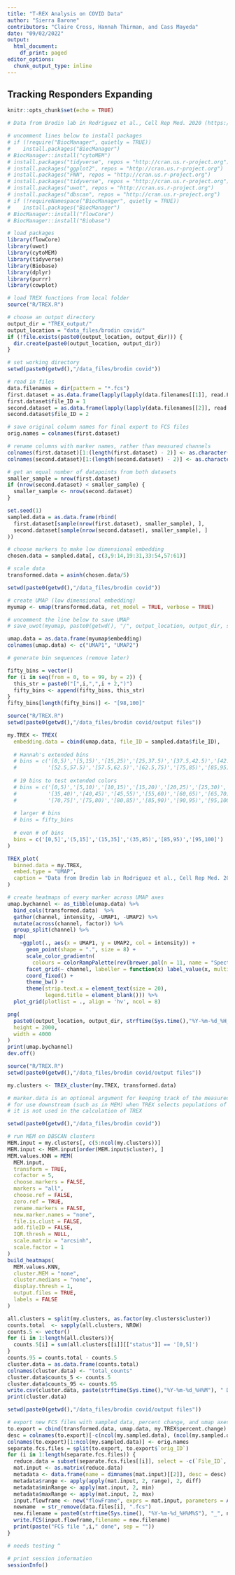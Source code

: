 ```yaml
---
title: "T-REX Analysis on COVID Data"
author: "Sierra Barone"
contributors: "Claire Cross, Hannah Thirman, and Cass Mayeda"
date: "09/02/2022"
output:
  html_document:
    df_print: paged
editor_options:
  chunk_output_type: inline
---
```


## Tracking Responders Expanding 

```r
knitr::opts_chunk$set(echo = TRUE)

# Data from Brodin lab in Rodriguez et al., Cell Rep Med. 2020 (https://www.ncbi.nlm.nih.gov/pmc/articles/PMC7405891/)

# uncomment lines below to install packages
# if (!require("BiocManager", quietly = TRUE))
#    install.packages("BiocManager")
# BiocManager::install("cytoMEM")
# install.packages("tidyverse", repos = "http://cran.us.r-project.org")
# install.packages("ggplot2", repos = "http://cran.us.r-project.org")
# install.packages("FNN", repos = "http://cran.us.r-project.org")
# install.packages("tidyverse", repos = "http://cran.us.r-project.org")
# install.packages("uwot", repos = "http://cran.us.r-project.org")
# install.packages("dbscan", repos = "http://cran.us.r-project.org")
# if (!requireNamespace("BiocManager", quietly = TRUE))
#    install.packages("BiocManager")
# BiocManager::install("flowCore")
# BiocManager::install("Biobase")

# load packages
library(flowCore)
library(uwot)
library(cytoMEM)
library(tidyverse)
library(Biobase)
library(dplyr)
library(purrr)
library(cowplot)

# load TREX functions from local folder 
source("R/TREX.R")
```

```r
# choose an output directory 
output_dir = "TREX_output/"
output_location = "data_files/brodin covid/"
if (!file.exists(paste0(output_location, output_dir))) {
  dir.create(paste0(output_location, output_dir))
}
```

```r
# set working directory 
setwd(paste0(getwd(),"/data_files/brodin covid"))

# read in files 
data.filenames = dir(pattern = "*.fcs")
first.dataset = as.data.frame(lapply(lapply(data.filenames[[1]], read.FCS), exprs))
first.dataset$file_ID = 1
second.dataset = as.data.frame(lapply(lapply(data.filenames[[2]], read.FCS), exprs))
second.dataset$file_ID = 2

# save original column names for final export to FCS files 
orig.names = colnames(first.dataset)

# rename columns with marker names, rather than measured channels 
colnames(first.dataset)[1:(length(first.dataset) - 2)] <- as.character(read.FCS(data.filenames[[1]])@parameters@data[["desc"]])
colnames(second.dataset)[1:(length(second.dataset) - 2)] <- as.character(read.FCS(data.filenames[[1]])@parameters@data[["desc"]])
```

```r
# get an equal number of datapoints from both datasets 
smaller_sample = nrow(first.dataset) 
if (nrow(second.dataset) < smaller_sample) { 
  smaller_sample <- nrow(second.dataset) 
}

set.seed(1)
sampled.data = as.data.frame(rbind(
  first.dataset[sample(nrow(first.dataset), smaller_sample), ], 
  second.dataset[sample(nrow(second.dataset), smaller_sample), ]
))
```

```r
# choose markers to make low dimensional embedding 
chosen.data = sampled.data[, c(3,9:14,19:31,33:54,57:61)]

# scale data 
transformed.data = asinh(chosen.data/5) 
```

```r
setwd(paste0(getwd(),"/data_files/brodin covid"))

# create UMAP (low dimensional embedding)
myumap <- umap(transformed.data, ret_model = TRUE, verbose = TRUE)

# uncomment the line below to save UMAP 
# save_uwot(myumap, paste0(getwd(), "/", output_location, output_dir, strftime(Sys.time(),"%Y-%m-%d_%H_%M"),"_umap_results"))

umap.data = as.data.frame(myumap$embedding)
colnames(umap.data) <- c("UMAP1", "UMAP2")
```

```r
# generate bin sequences (remove later)

fifty_bins = vector()
for (i in seq(from = 0, to = 99, by = 2)) {
  this_str = paste0("[",i,",",i + 2,")")
  fifty_bins <- append(fifty_bins, this_str)
}
fifty_bins[length(fifty_bins)] <- "[98,100]"
```


```r
source("R/TREX.R")
setwd(paste0(getwd(),"/data_files/brodin covid/output files"))

my.TREX <- TREX(
  embedding.data = cbind(umap.data, file_ID = sampled.data$file_ID),
  
  # Hannah's extended bins 
  # bins = c('[0,5)','[5,15)','[15,25)','[25,37.5)','[37.5,42.5)','[42.5,47.5)','[47.5,52.5)',
  #          '[52.5,57.5)','[57.5,62.5)','[62.5,75)','[75,85)','[85,95)','[95,100]')
  
  # 19 bins to test extended colors 
  # bins = c('[0,5)','[5,10)','[10,15)','[15,20)','[20,25)','[25,30)','[30,35)',
  #          '[35,40)','[40,45)','[45,55)','[55,60)','[60,65)','[65,70)',
  #          '[70,75]','[75,80)','[80,85)','[85,90)','[90,95)','[95,100]')
  
  # larger # bins
  # bins = fifty_bins
  
  # even # of bins 
  bins = c('[0,5]','(5,15]','(15,35]','(35,85)','[85,95)','[95,100]')
)

TREX_plot(
  binned.data = my.TREX,
  embed.type = "UMAP",
  caption = "Data from Brodin lab in Rodriguez et al., Cell Rep Med. 2020"
)
```

```r
# create heatmaps of every marker across UMAP axes 
umap.bychannel <- as_tibble(umap.data) %>%
  bind_cols(transformed.data)  %>%
  gather(channel, intensity, -UMAP1, -UMAP2) %>%
  mutate(across(channel, factor)) %>%
  group_split(channel) %>%
  map(
    ~ggplot(., aes(x = UMAP1, y = UMAP2, col = intensity)) +
      geom_point(shape = ".", size = 8) +
      scale_color_gradientn(
        colours = colorRampPalette(rev(brewer.pal(n = 11, name = "Spectral")))(5)) +
      facet_grid(~ channel, labeller = function(x) label_value(x, multi_line = FALSE)) +
      coord_fixed() +
      theme_bw() +
      theme(strip.text.x = element_text(size = 20),
            legend.title = element_blank())) %>%
  plot_grid(plotlist = ., align = 'hv', ncol = 8)

png(
  paste0(output_location, output_dir, strftime(Sys.time(),"%Y-%m-%d_%H_%M"), "_marker_heat.png"),
  height = 2000,
  width = 4000
)
print(umap.bychannel)
dev.off()
```

```r
source("R/TREX.R")
setwd(paste0(getwd(),"/data_files/brodin covid/output files"))

my.clusters <- TREX_cluster(my.TREX, transformed.data)

# marker.data is an optional argument for keeping track of the measured marker data 
# for use downstream (such as in MEM) when TREX selects populations of interest 
# it is not used in the calculation of TREX 
```

```r
setwd(paste0(getwd(),"/data_files/brodin covid"))

# run MEM on DBSCAN clusters 
MEM.input = my.clusters[, c(5:ncol(my.clusters))]
MEM.input <- MEM.input[order(MEM.input$cluster), ]
MEM.values.KNN = MEM(
  MEM.input, 
  transform = TRUE, 
  cofactor = 5,
  choose.markers = FALSE, 
  markers = "all", 
  choose.ref = FALSE, 
  zero.ref = TRUE, 
  rename.markers = FALSE,
  new.marker.names = "none", 
  file.is.clust = FALSE, 
  add.fileID = FALSE, 
  IQR.thresh = NULL,
  scale.matrix = "arcsinh",
  scale.factor = 1
)
build_heatmaps(
  MEM.values.KNN, 
  cluster.MEM = "none", 
  cluster.medians = "none",
  display.thresh = 1, 
  output.files = TRUE, 
  labels = FALSE
)
```

``` r
all.clusters = split(my.clusters, as.factor(my.clusters$cluster))
counts.total  <- sapply(all.clusters, NROW)
counts.5 <- vector()
for (i in 1:length(all.clusters)){
  counts.5[i] = sum(all.clusters[[i]][["status"]] == '[0,5]')
}
counts.95 = counts.total - counts.5
cluster.data = as.data.frame(counts.total)
colnames(cluster.data) <- "total_counts"
cluster.data$counts_5 <- counts.5
cluster.data$counts_95 <- counts.95
write.csv(cluster.data, paste(strftime(Sys.time(),"%Y-%m-%d_%H%M"), " DBSCAN_cluster_percentiles_counts_MEM.csv"))
print(cluster.data)
```

```r
setwd(paste0(getwd(),"/data_files/brodin covid/output files"))

# export new FCS files with sampled data, percent change, and umap axes
to.export = cbind(transformed.data, umap.data, my.TREX$percent.change)
desc = colnames(to.export)[-c(ncol(my.sampled.data), (ncol(my.sampled.data)-1))]
colnames(to.export)[1:ncol(my.sampled.data)] <- orig.names
separate.fcs.files = split(to.export, to.export$`orig_ID`)
for (i in 1:length(separate.fcs.files)) {
  reduce.data = subset(separate.fcs.files[[i]], select = -c(`File_ID`, `orig_ID`))
  mat.input <- as.matrix(reduce.data)
  metadata <- data.frame(name = dimnames(mat.input)[[2]], desc = desc)
  metadata$range <- apply(apply(mat.input, 2, range), 2, diff)
  metadata$minRange <- apply(mat.input, 2, min)
  metadata$maxRange <- apply(mat.input, 2, max)
  input.flowframe <- new("flowFrame", exprs = mat.input, parameters = AnnotatedDataFrame(metadata))  
  newname  = str_remove(data.files[i], ".fcs")
  new.filename = paste0(strftime(Sys.time(), "%Y-%m-%d_%H%M%S"), "_", newname, "_T-REX.fcs")
  write.FCS(input.flowframe,filename = new.filename)
  print(paste("FCS file ",i," done", sep = ""))
}

# needs testing ^ 

# print session information
sessionInfo()
```
